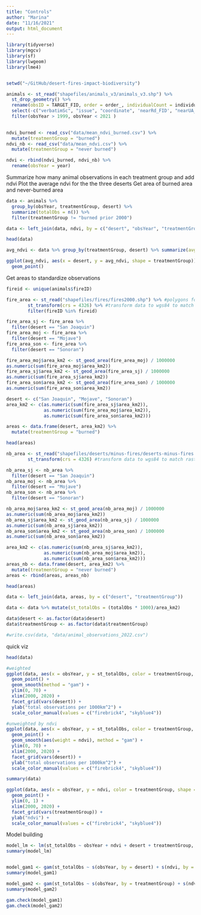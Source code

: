 ```yaml
---
title: "Controls"
author: "Marina"
date: "11/16/2021"
output: html_document
---
```


```r
library(tidyverse)
library(mgcv)
library(sf)
library(lwgeom)
library(lme4)


setwd("~/GitHub/desert-fires-impact-biodiversity")

animals <- st_read("shapefiles/animals_v3/animals_v3.shp") %>% 
  st_drop_geometry() %>% 
  rename(obsID = TARGET_FID, order = order_, individualCount = individual, obsDay = day, obsMonth = month, obsYear = year, institutionalCode = institutio, treatmentGroup = treatmentG, fireName = INCIDENT, fireYear = FIRE_YEARn, fireSize = GISAcres) %>% 
  select(-c("verbatimSc", "issue", "coordinate", 'nearRd_FID', "nearUA_FID")) %>% 
  filter(obsYear > 1999, obsYear < 2021 )
  

ndvi_burned <- read_csv("data/mean_ndvi_burned.csv") %>% 
  mutate(treatmentGroup = "burned")
ndvi_nb <- read_csv("data/mean_ndvi.csv") %>% 
  mutate(treatmentGroup = "never burned")

ndvi <- rbind(ndvi_burned, ndvi_nb) %>% 
  rename(obsYear = year)

```

Summarize how many animal observations in each treatment group and add ndvi
Plot the average ndvi for the the three deserts
Get area of burned area and never-burned area

```r
data <- animals %>%
  group_by(obsYear, treatmentGroup, desert) %>% 
  summarize(totalObs = n()) %>% 
  filter(treatmentGroup != "burned prior 2000")

data <- left_join(data, ndvi, by = c("desert", "obsYear", "treatmentGroup"))

head(data)

avg_ndvi <- data %>% group_by(treatmentGroup, desert) %>% summarize(avg_ndvi = mean(ndvi))

ggplot(avg_ndvi, aes(x = desert, y = avg_ndvi, shape = treatmentGroup)) +
  geom_point()

```

Get areas to standardize observations
```r
fireid <- unique(animals$fireID)

fire_area <- st_read("shapefiles/fires/fires2000.shp") %>% #polygons for never-burned desert sites
        st_transform(crs = 4326) %>% #transform data to wgs84 to match raster
        filter(fireID %in% fireid)

fire_area_sj <- fire_area %>% 
  filter(desert == "San Joaquin")
fire_area_moj <- fire_area %>% 
  filter(desert == "Mojave")
fire_area_son <- fire_area %>% 
  filter(desert == "Sonoran")

fire_area_moj$area_km2 <- st_geod_area(fire_area_moj) / 1000000
as.numeric(sum(fire_area_moj$area_km2))
fire_area_sj$area_km2 <- st_geod_area(fire_area_sj) / 1000000
as.numeric(sum(fire_area_sj$area_km2))
fire_area_son$area_km2 <- st_geod_area(fire_area_son) / 1000000
as.numeric(sum(fire_area_son$area_km2))

desert <- c("San Joaquin", "Mojave", "Sonoran")
area_km2 <- c(as.numeric(sum(fire_area_sj$area_km2)),
              as.numeric(sum(fire_area_moj$area_km2)),
              as.numeric(sum(fire_area_son$area_km2)))

areas <- data.frame(desert, area_km2) %>% 
  mutate(treatmentGroup = "burned")

head(areas)

nb_area <- st_read("shapefiles/deserts/minus-fires/deserts-minus-fires.shp") %>% #polygons for never-burned desert sites
        st_transform(crs = 4326) #transform data to wgs84 to match raster

nb_area_sj <- nb_area %>% 
  filter(desert == "San Joaquin")
nb_area_moj <- nb_area %>% 
  filter(desert == "Mojave")
nb_area_son <- nb_area %>% 
  filter(desert == "Sonoran")

nb_area_moj$area_km2 <- st_geod_area(nb_area_moj) / 1000000
as.numeric(sum(nb_area_moj$area_km2))
nb_area_sj$area_km2 <- st_geod_area(nb_area_sj) / 1000000
as.numeric(sum(nb_area_sj$area_km2))
nb_area_son$area_km2 <- st_geod_area(nb_area_son) / 1000000
as.numeric(sum(nb_area_son$area_km2))

area_km2 <- c(as.numeric(sum(nb_area_sj$area_km2)),
              as.numeric(sum(nb_area_moj$area_km2)),
              as.numeric(sum(nb_area_son$area_km2)))
areas_nb <- data.frame(desert, area_km2) %>% 
  mutate(treatmentGroup = "never burned")
areas <- rbind(areas, areas_nb)

head(areas)

data <- left_join(data, areas, by = c("desert", "treatmentGroup"))

data <- data %>% mutate(st_totalObs = (totalObs * 1000)/area_km2)

data$desert <- as.factor(data$desert)
data$treatmentGroup <- as.factor(data$treatmentGroup)

#write.csv(data, "data/animal_observations_2022.csv")

```


quick viz

```r
head(data)

#weighted
ggplot(data, aes(x = obsYear, y = st_totalObs, color = treatmentGroup, shape = desert)) +
  geom_point() +
  geom_smooth(method = "gam") +
  ylim(0, 70) +
  xlim(2000, 2020) +
  facet_grid(vars(desert)) +
  ylab("total observations per 1000km^2") +
  scale_color_manual(values = c("firebrick4", "skyblue4"))

#unweighted by ndvi
ggplot(data, aes(x = obsYear, y = st_totalObs, color = treatmentGroup, shape = desert)) +
  geom_point() +
  geom_smooth(aes(weight = ndvi), method = "gam") +
  ylim(0, 70) +
  xlim(2000, 2020) +
  facet_grid(vars(desert)) +
  ylab("total observations per 1000km^2") +
  scale_color_manual(values = c("firebrick4", "skyblue4"))

summary(data)

ggplot(data, aes(x = obsYear, y = ndvi, color = treatmentGroup, shape = desert)) +
  geom_point() +
  ylim(0, 1) +
  xlim(2000, 2020) +
  facet_grid(vars(treatmentGroup)) +
  ylab("ndvi") +
  scale_color_manual(values = c("firebrick4", "skyblue4"))

```


Model building

```r
model_lm <- lm(st_totalObs ~ obsYear + ndvi + desert + treatmentGroup, data = data)
summary(model_lm)


model_gam1 <- gam(st_totalObs ~ s(obsYear, by = desert) + s(ndvi, by = desert) + desert + treatmentGroup, data = data)
summary(model_gam1)

model_gam2 <- gam(st_totalObs ~ s(obsYear, by = treatmentGroup) + s(ndvi, by = treatmentGroup) + desert + treatmentGroup, data = data)
summary(model_gam2)

gam.check(model_gam1)
gam.check(model_gam2)
```


